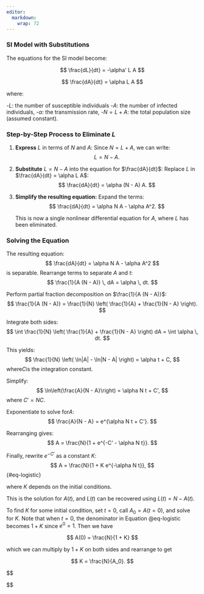 ```yaml
---
editor: 
  markdown: 
    wrap: 72
---
```


### SI Model with Substitutions

The equations for the SI model become:

$$
\frac{dL}{dt} = -\alpha' L A
$$

$$
\frac{dA}{dt} = \alpha L A
$$

where:

\-$L$: the number of susceptible individuals -$A$: the number of
infected individuals, -$\alpha$: the transmission rate, -$N = L + A$:
the total population size (assumed constant).

### Step-by-Step Process to Eliminate $L$

1.  **Express** $L$ in terms of $N$ and $A$: Since $N = L + A$, we can
    write: 
    $$
    L = N - A.
    $$

2.  **Substitute** $L = N - A$ into the equation for $\frac{dA}{dt}$:
    Replace $L$ in $\frac{dA}{dt} = \alpha L A$: $$
    \frac{dA}{dt} = \alpha (N - A) A.
      $$

3.  **Simplify the resulting equation:** Expand the terms: $$
    \frac{dA}{dt} = \alpha N A - \alpha A^2.
      $$

    This is now a single nonlinear differential equation for $A$, where
    $L$ has been eliminated.

### Solving the Equation

The resulting equation: $$
\frac{dA}{dt} = \alpha N A - \alpha A^2
$$ is separable. Rearrange terms to separate $A$ and $t$: $$
\frac{1}{A (N - A)} \, dA = \alpha \, dt.
$$

Perform partial fraction decomposition on $\frac{1}{A (N - A)}$: $$
\frac{1}{A (N - A)} = \frac{1}{N} \left( \frac{1}{A} + \frac{1}{N - A} \right).
$$

Integrate both sides: $$
\int \frac{1}{N} \left( \frac{1}{A} + \frac{1}{N - A} \right) dA = \int \alpha \, dt.
$$

This yields: $$
\frac{1}{N} \left( \ln|A| - \ln|N - A| \right) = \alpha t + C,
$$ where$C$is the integration constant.

Simplify: $$
\ln\left(\frac{A}{N - A}\right) = \alpha N t + C',
$$ where $C' =  N C$.

Exponentiate to solve for$A$: $$
\frac{A}{N - A} = e^{\alpha N t + C'}.
$$

Rearranging gives: $$
A = \frac{N}{1 + e^{-C' - \alpha N t}}.
$$

Finally, rewrite $e^{-C'}$ as a constant $K$: $$
A = \frac{N}{1 + K e^{-\alpha N t}},
$$ {#eq-logistic}

where $K$ depends on the initial conditions.

This is the solution for $A(t)$, and $L(t)$ can be recovered using
$L(t) = N - A(t)$.

To find $K$ for some initial condition, set $t=0$, call $A_0 = A(t=0)$,
and solve for $K$. Note that when $t=0$, the denominator in Equation
@eq-logistic becomes $1 + K$ since $e^0 = 1$. Then we have

$$
A(0) = \frac{N}{1 + K}
$$

which we can multiply by $1 + K$ on both sides and rearrange to get

$$
K = \frac{N}{A_0}.
$$

$$

$$
